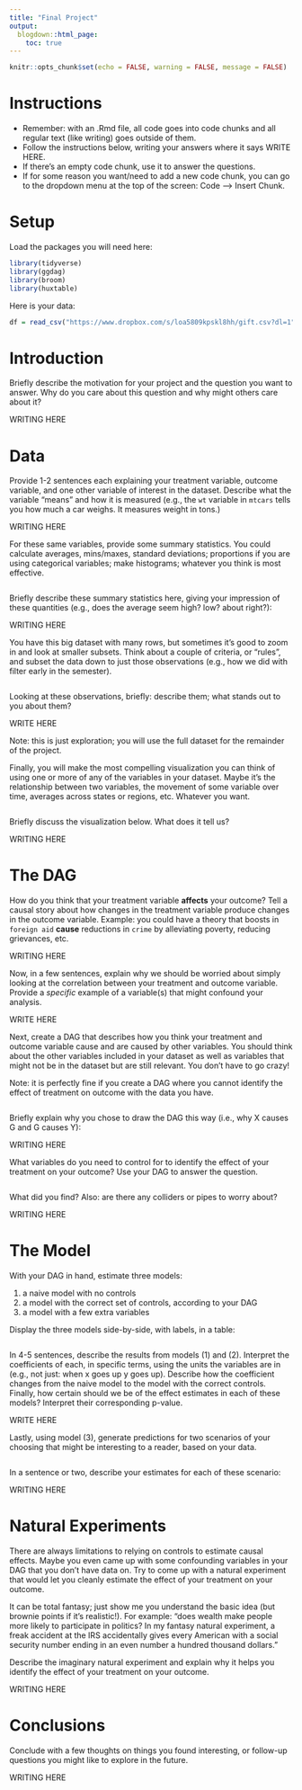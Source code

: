 ```yaml
---
title: "Final Project"
output:
  blogdown::html_page:
    toc: true
---
```



```r
knitr::opts_chunk$set(echo = FALSE, warning = FALSE, message = FALSE)
```


# Instructions


- Remember: with an .Rmd file, all code goes into code chunks and all regular text (like writing) goes outside of them. 
- Follow the instructions below, writing your answers where it says WRITE HERE. 
- If there's an empty code chunk, use it to answer the questions. 
- If for some reason you want/need to add a new code chunk, you can go to the dropdown menu at the top of the screen: Code --> Insert Chunk. 



# Setup


Load the packages you will need here:

```r
library(tidyverse)
library(ggdag)
library(broom)
library(huxtable)
```


Here is your data: 


```r
df = read_csv("https://www.dropbox.com/s/loa5809kpskl8hh/gift.csv?dl=1")
```



# Introduction


Briefly describe the motivation for your project and the question you want to answer. Why do you care about this question and why might others care about it?  


WRITING HERE



# Data


Provide 1-2 sentences each explaining your treatment variable, outcome variable, and one other variable of interest in the dataset. Describe what the variable "means" and how it is measured (e.g., the `wt` variable in `mtcars` tells you how much a car weighs. It measures weight in tons.) 


WRITING HERE



For these same variables, provide some summary statistics. You could calculate averages, mins/maxes, standard deviations; proportions if you are using categorical variables; make histograms; whatever you think is most effective. 


```r


```


Briefly describe these summary statistics here, giving your impression of these quantities (e.g., does the average seem high? low? about right?): 


WRITING HERE



You have this big dataset with many rows, but sometimes it's good to zoom in and look at smaller subsets. Think about a couple of criteria, or "rules", and subset the data down to just those observations (e.g., how we did with filter early in the semester). 


```r

```


Looking at these observations, briefly: describe them; what stands out to you about them?

WRITE HERE


Note: this is just exploration; you will use the full dataset for the remainder of the project. 



Finally, you will make the most compelling visualization you can think of using one or more of any of the variables in your dataset. Maybe it's the relationship between two variables, the movement of some variable over time, averages across states or regions, etc. Whatever you want. 


```r

```


Briefly discuss the visualization below. What does it tell us? 


WRITING HERE




# The DAG


How do you think that your treatment variable **affects** your outcome? Tell a causal story about how changes in the treatment variable produce changes in the outcome variable. Example: you could have a theory that boosts in `foreign aid` **cause** reductions in `crime` by alleviating poverty, reducing grievances, etc. 


WRITING HERE


Now, in a few sentences, explain why we should be worried about simply looking at the correlation between your treatment and outcome variable. Provide a *specific* example of a variable(s) that might confound your analysis. 


WRITE HERE


Next, create a DAG that describes how you think your treatment and outcome variable cause and are caused by other variables. You should think about the other variables included in your dataset as well as variables that might not be in the dataset but are still relevant. You don't have to go crazy!

Note: it is perfectly fine if you create a DAG where you cannot identify the effect of treatment on outcome with the data you have. 


```r

```


Briefly explain why you chose to draw the DAG this way (i.e., why X causes G and G causes Y):


WRITING HERE



What variables do you need to control for to identify the effect of your treatment on your outcome? Use your DAG to answer the question. 


```r

```


What did you find? Also: are there any colliders or pipes to worry about? 

WRITING HERE



# The Model



With your DAG in hand, estimate three models: 

1) a naive model with no controls
2) a model with the correct set of controls, according to your DAG
3) a model with a few extra variables


Display the three models side-by-side, with labels, in a table: 


```r

```


In 4-5 sentences, describe the results from models (1) and (2). Interpret the coefficients of each, in specific terms, using the units the variables are in (e.g., not just: when x goes up y goes up). Describe how the coefficient changes from the naive model to the model with the correct controls. Finally, how certain should we be of the effect estimates in each of these models? Interpret their corresponding p-value. 


WRITE HERE



Lastly, using model (3), generate predictions for two scenarios of your choosing that might be interesting to a reader, based on your data. 


```r

```


In a sentence or two, describe your estimates for each of these scenario: 


WRITING HERE



# Natural Experiments


There are always limitations to relying on controls to estimate causal effects. Maybe you even came up with some confounding variables in your DAG that you don't have data on. Try to come up with a natural experiment that would let you cleanly estimate the effect of your treatment on your outcome. 

It can be total fantasy; just show me you understand the basic idea (but brownie points if it's realistic!). For example: "does wealth make people more likely to participate in politics? In my fantasy natural experiment, a freak accident at the IRS accidentally gives every American with a social security number ending in an even number a hundred thousand dollars." 



Describe the imaginary natural experiment and explain why it helps you identify the effect of your treatment on your outcome. 


WRITING HERE


# Conclusions


Conclude with a few thoughts on things you found interesting, or follow-up questions you might like to explore in the future. 

WRITING HERE

